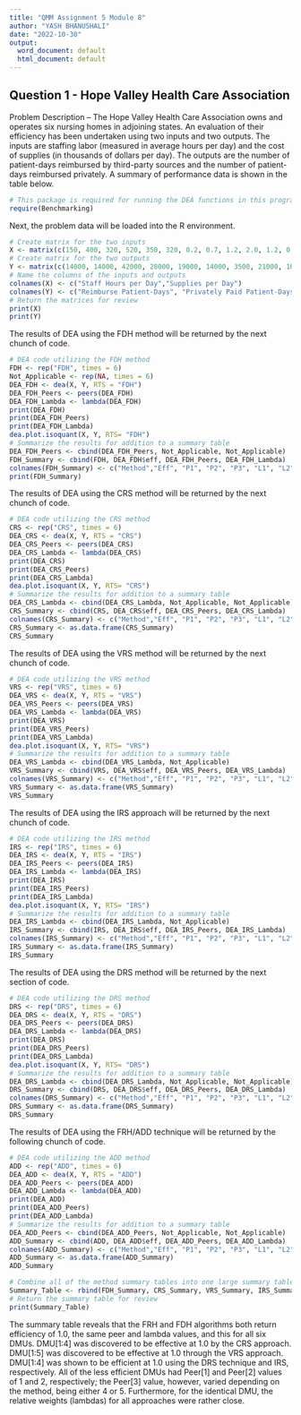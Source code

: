 ```yaml
---
title: "QMM Assignment 5 Module 8"
author: "YASH BHANUSHALI"
date: "2022-10-30"
output:
  word_document: default
  html_document: default
---
```




## Question 1 - Hope Valley Health Care Association

Problem Description -- The Hope Valley Health Care Association owns and operates six nursing homes in adjoining states. An evaluation of their efficiency has been undertaken using two inputs and two outputs. The inputs are staffing labor (measured in average hours per day) and the cost of supplies (in thousands of dollars per day). The outputs are the number of patient-days reimbursed by third-party sources and the number of patient-days reimbursed privately. A summary of performance data is shown in the table below.
```r
# This package is required for running the DEA functions in this program
require(Benchmarking)
```

Next, the problem data will be loaded into the R environment.

```r
# Create matrix for the two inputs
X <- matrix(c(150, 400, 320, 520, 350, 320, 0.2, 0.7, 1.2, 2.0, 1.2, 0.7), ncol = 2)
# Create matrix for the two outputs
Y <- matrix(c(14000, 14000, 42000, 28000, 19000, 14000, 3500, 21000, 10500, 42000, 25000, 15000), ncol = 2)
# Name the columns of the inputs and outputs
colnames(X) <- c("Staff Hours per Day","Supplies per Day")
colnames(Y) <- c("Reimburse Patient-Days", "Privately Paid Patient-Days")
# Return the matrices for review
print(X)
print(Y)
```

The results of DEA using the FDH method will be returned by the next chunch of code.

```r
# DEA code utilizing the FDH method
FDH <- rep("FDH", times = 6)
Not_Applicable <- rep(NA, times = 6)
DEA_FDH <- dea(X, Y, RTS = "FDH")
DEA_FDH_Peers <- peers(DEA_FDH)                             
DEA_FDH_Lambda <- lambda(DEA_FDH)  
print(DEA_FDH)
print(DEA_FDH_Peers)
print(DEA_FDH_Lambda)
dea.plot.isoquant(X, Y, RTS= "FDH")
# Summarize the results for addition to a summary table
DEA_FDH_Peers <- cbind(DEA_FDH_Peers, Not_Applicable, Not_Applicable)
FDH_Summary <- cbind(FDH, DEA_FDH$eff, DEA_FDH_Peers, DEA_FDH_Lambda)
colnames(FDH_Summary) <- c("Method","Eff", "P1", "P2", "P3", "L1", "L2", "L3", "L4", "L5", "L6")
print(FDH_Summary)
```

The results of DEA using the CRS method will be returned by the next chunch of code.

```r
# DEA code utilizing the CRS method
CRS <- rep("CRS", times = 6)
DEA_CRS <- dea(X, Y, RTS = "CRS")
DEA_CRS_Peers <- peers(DEA_CRS)                             
DEA_CRS_Lambda <- lambda(DEA_CRS)                            
print(DEA_CRS)
print(DEA_CRS_Peers)
print(DEA_CRS_Lambda)
dea.plot.isoquant(X, Y, RTS= "CRS")
# Summarize the results for addition to a summary table
DEA_CRS_Lambda <- cbind(DEA_CRS_Lambda, Not_Applicable, Not_Applicable)
CRS_Summary <- cbind(CRS, DEA_CRS$eff, DEA_CRS_Peers, DEA_CRS_Lambda)
colnames(CRS_Summary) <- c("Method","Eff", "P1", "P2", "P3", "L1", "L2", "L3", "L4", "L5", "L6")
CRS_Summary <- as.data.frame(CRS_Summary)
CRS_Summary
```

The results of DEA using the VRS method will be returned by the next chunch of code.

```r
# DEA code utilizing the VRS method
VRS <- rep("VRS", times = 6)
DEA_VRS <- dea(X, Y, RTS = "VRS")
DEA_VRS_Peers <- peers(DEA_VRS)                             
DEA_VRS_Lambda <- lambda(DEA_VRS)                            
print(DEA_VRS)
print(DEA_VRS_Peers)
print(DEA_VRS_Lambda)
dea.plot.isoquant(X, Y, RTS= "VRS")
# Summarize the results for addition to a summary table
DEA_VRS_Lambda <- cbind(DEA_VRS_Lambda, Not_Applicable)
VRS_Summary <- cbind(VRS, DEA_VRS$eff, DEA_VRS_Peers, DEA_VRS_Lambda)
colnames(VRS_Summary) <- c("Method","Eff", "P1", "P2", "P3", "L1", "L2", "L3", "L4", "L5", "L6")
VRS_Summary <- as.data.frame(VRS_Summary)
VRS_Summary
```

The results of DEA using the IRS approach will be returned by the next chunch of code.

```r
# DEA code utilizing the IRS method
IRS <- rep("IRS", times = 6)
DEA_IRS <- dea(X, Y, RTS = "IRS")
DEA_IRS_Peers <- peers(DEA_IRS)                             
DEA_IRS_Lambda <- lambda(DEA_IRS)                            
print(DEA_IRS)
print(DEA_IRS_Peers)
print(DEA_IRS_Lambda)
dea.plot.isoquant(X, Y, RTS= "IRS")
# Summarize the results for addition to a summary table
DEA_IRS_Lambda <- cbind(DEA_IRS_Lambda, Not_Applicable)
IRS_Summary <- cbind(IRS, DEA_IRS$eff, DEA_IRS_Peers, DEA_IRS_Lambda)
colnames(IRS_Summary) <- c("Method","Eff", "P1", "P2", "P3", "L1", "L2", "L3", "L4", "L5", "L6")
IRS_Summary <- as.data.frame(IRS_Summary)
IRS_Summary
```

The results of DEA using the DRS method will be returned by the next section of code.

```r
# DEA code utilizing the DRS method
DRS <- rep("DRS", times = 6)
DEA_DRS <- dea(X, Y, RTS = "DRS")
DEA_DRS_Peers <- peers(DEA_DRS)                             
DEA_DRS_Lambda <- lambda(DEA_DRS)                            
print(DEA_DRS)
print(DEA_DRS_Peers)
print(DEA_DRS_Lambda)
dea.plot.isoquant(X, Y, RTS= "DRS")
# Summarize the results for addition to a summary table
DEA_DRS_Lambda <- cbind(DEA_DRS_Lambda, Not_Applicable, Not_Applicable)
DRS_Summary <- cbind(DRS, DEA_DRS$eff, DEA_DRS_Peers, DEA_DRS_Lambda)
colnames(DRS_Summary) <- c("Method","Eff", "P1", "P2", "P3", "L1", "L2", "L3", "L4", "L5", "L6")
DRS_Summary <- as.data.frame(DRS_Summary)
DRS_Summary
```

The results of DEA using the FRH/ADD technique will be returned by the following chunch of code.

```r
# DEA code utilizing the ADD method
ADD <- rep("ADD", times = 6)
DEA_ADD <- dea(X, Y, RTS = "ADD")
DEA_ADD_Peers <- peers(DEA_ADD)                             
DEA_ADD_Lambda <- lambda(DEA_ADD)                            
print(DEA_ADD)
print(DEA_ADD_Peers)
print(DEA_ADD_Lambda)
# Summarize the results for addition to a summary table
DEA_ADD_Peers <- cbind(DEA_ADD_Peers, Not_Applicable, Not_Applicable)
ADD_Summary <- cbind(ADD, DEA_ADD$eff, DEA_ADD_Peers, DEA_ADD_Lambda)
colnames(ADD_Summary) <- c("Method","Eff", "P1", "P2", "P3", "L1", "L2", "L3", "L4", "L5", "L6")
ADD_Summary <- as.data.frame(ADD_Summary)
ADD_Summary
```

```r
# Combine all of the method summary tables into one large summary table for each method
Summary_Table <- rbind(FDH_Summary, CRS_Summary, VRS_Summary, IRS_Summary, DRS_Summary, ADD_Summary)
# Return the summary table for review
print(Summary_Table)
```

The summary table reveals that the FRH and FDH algorithms both return efficiency of 1.0, the same peer and lambda values, and this for all six DMUs. 
DMU[1:4] was discovered to be effective at 1.0 by the CRS approach. DMU[1:5] was discovered to be effective at 1.0 through the VRS approach. 
DMU[1:4] was shown to be efficient at 1.0 using the DRS technique and IRS, respectively. 
All of the less efficient DMUs had Peer[1] and Peer[2] values of 1 and 2, respectively; the Peer[3] value, however, varied depending on the method, being either 4 or 5. 
Furthermore, for the identical DMU, the relative weights (lambdas) for all approaches were rather close.
